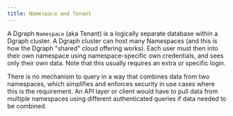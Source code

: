 ```yaml
---
title: Namespace and Tenant
---
```


A Dgraph `Namespace` (aka Tenant) is a logically separate database within a
Dgraph cluster. A Dgraph cluster can host many Namespaces (and this is how the
Dgraph "shared" cloud offering works). Each user must then into their own
namespace using namespace-specific own credentials, and sees only their own
data. Note that this usually requires an extra or specific login.

There is no mechanism to query in a way that combines data from two namespaces,
which simplifies and enforces security in use cases where this is the
requirement. An API layer or client would have to pull data from multiple
namespaces using different authenticated queries if data needed to be combined.
